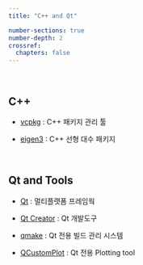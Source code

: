 ```yaml
---
title: "C++ and Qt"

number-sections: true
number-depth: 2
crossref:
  chapters: false
---
```


</br>

## C++

- [vcpkg](https://vcpkg.io/en/) : C++ 패키지 관리 툴
  
- [eigen3](https://eigen.tuxfamily.org/) : C++ 선형 대수 패키지
  

</br>

## Qt and Tools

- [Qt](https://www.qt.io) : 멀티플랫폼 프레임웍
  
- [Qt Creator](https://www.qt.io/product/development-tools) : Qt 개발도구

- [qmake](https://doc.qt.io/qt-6/qmake-manual.html) : Qt 전용 빌드 관리 시스템 

- [QCustomPlot](https://www.qcustomplot.com/index.php/introduction) : Qt 전용 Plotting tool

</br>

